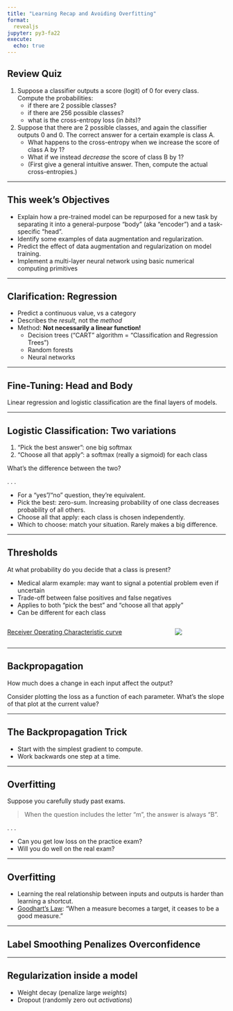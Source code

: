 ```yaml
---
title: "Learning Recap and Avoiding Overfitting"
format:
  revealjs
jupyter: py3-fa22
execute:
  echo: true
---
```


## Review Quiz {.smaller}

1. Suppose a classifier outputs a score (logit) of 0 for every class. Compute the probabilities:
    - if there are 2 possible classes?
    - if there are 256 possible classes?
    - what is the cross-entropy loss (in *bits*)?
2. Suppose that there are 2 possible classes, and again the classifier outputs 0 and 0. The correct answer for a certain example is class A.
    - What happens to the cross-entropy when we increase the score of class A by 1?
    - What if we instead *decrease* the score of class B by 1?
    - (First give a general intuitive answer. Then, compute the actual cross-entropies.)

---

## This week's Objectives

- Explain how a pre-trained model can be repurposed for a new task by separating it into a general-purpose "body" (aka "encoder") and a task-specific "head".
- Identify some examples of data augmentation and regularization.
- Predict the effect of data augmentation and regularization on model training.
- Implement a multi-layer neural network using basic numerical computing primitives

---

## Clarification: Regression

- Predict a continuous value, vs a category
- Describes the *result*, not the *method*
- Method: **Not necessarily a linear function!**
  - Decision trees ("CART" algorithm = "Classification and Regression Trees")
  - Random forests
  - Neural networks



---

## Fine-Tuning: Head and Body

Linear regression and logistic classification are the final layers of models.

---

## Logistic Classification: Two variations {.smaller}

1. "Pick the best answer": one big softmax
2. "Choose all that apply": a softmax (really a sigmoid) for each class

What's the difference between the two?

. . .

- For a "yes"/"no" question, they're equivalent.
- Pick the best: zero-sum. Increasing probability of one class decreases probability of all others.
- Choose all that apply: each class is chosen independently.
- Which to choose: match your situation. Rarely makes a big difference.

---

## Thresholds {.smaller}

At what probability do you decide that a class is present?

- Medical alarm example: may want to signal a potential problem even if uncertain
- Trade-off between false positives and false negatives
- Applies to both "pick the best" and "choose all that apply"
- Can be different for each class

::: {.columns}

::: {.column}
[Receiver Operating Characteristic curve](https://en.wikipedia.org/wiki/Receiver_operating_characteristic#Curves_in_ROC_space)
:::

::: {.column}
![](https://upload.wikimedia.org/wikipedia/commons/8/8c/Receiver_Operating_Characteristic.png)
:::
:::

---

## Backpropagation

How much does a change in each input affect the output?

Consider plotting the loss as a function of each parameter. What's the slope of that plot at the current value?

---

## The Backpropagation Trick

- Start with the simplest gradient to compute.
- Work backwards one step at a time.

---

## Overfitting

Suppose you carefully study past exams.

> When the question includes the letter "m", the answer is always "B".

. . .

- Can you get low loss on the practice exam?
- Will you do well on the real exam?

---

## Overfitting

- Learning the real relationship between inputs and outputs is harder than learning a shortcut.
- [Goodhart's Law](https://en.wikipedia.org/wiki/Goodhart%27s_law): "When a measure becomes a target, it ceases to be a good measure."

---

## Label Smoothing Penalizes Overconfidence

---

## Regularization inside a model

- Weight decay (penalize large *weights*)
- Dropout (randomly zero out *activations*)
